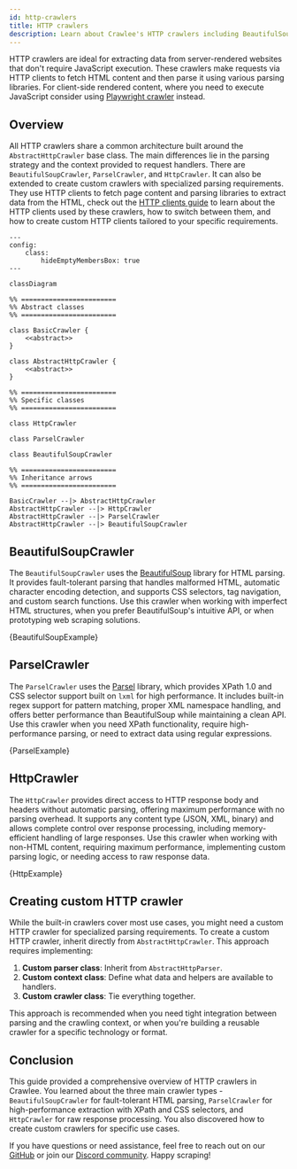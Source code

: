 ```yaml
---
id: http-crawlers
title: HTTP crawlers
description: Learn about Crawlee's HTTP crawlers including BeautifulSoup, Parsel, and raw HTTP crawlers for efficient server-rendered content extraction without JavaScript execution.
---
```




HTTP crawlers are ideal for extracting data from server-rendered websites that don't require JavaScript execution. These crawlers make requests via HTTP clients to fetch HTML content and then parse it using various parsing libraries. For client-side rendered content, where you need to execute JavaScript consider using [Playwright crawler](https://crawlee.dev/python/docs/guides/playwright-crawler) instead.

## Overview

All HTTP crawlers share a common architecture built around the <ApiLink to="class/AbstractHttpCrawler">`AbstractHttpCrawler`</ApiLink> base class. The main differences lie in the parsing strategy and the context provided to request handlers. There are <ApiLink to="class/BeautifulSoupCrawler">`BeautifulSoupCrawler`</ApiLink>, <ApiLink to="class/ParselCrawler">`ParselCrawler`</ApiLink>, and <ApiLink to="class/HttpCrawler">`HttpCrawler`</ApiLink>. It can also be extended to create custom crawlers with specialized parsing requirements. They use HTTP clients to fetch page content and parsing libraries to extract data from the HTML, check out the [HTTP clients guide](./http-clients) to learn about the HTTP clients used by these crawlers, how to switch between them, and how to create custom HTTP clients tailored to your specific requirements.

```mermaid
---
config:
    class:
        hideEmptyMembersBox: true
---

classDiagram

%% ========================
%% Abstract classes
%% ========================

class BasicCrawler {
    <<abstract>>
}

class AbstractHttpCrawler {
    <<abstract>>
}

%% ========================
%% Specific classes
%% ========================

class HttpCrawler

class ParselCrawler

class BeautifulSoupCrawler

%% ========================
%% Inheritance arrows
%% ========================

BasicCrawler --|> AbstractHttpCrawler
AbstractHttpCrawler --|> HttpCrawler
AbstractHttpCrawler --|> ParselCrawler
AbstractHttpCrawler --|> BeautifulSoupCrawler
```

## BeautifulSoupCrawler

The <ApiLink to="class/BeautifulSoupCrawler">`BeautifulSoupCrawler`</ApiLink> uses the [BeautifulSoup](https://www.crummy.com/software/BeautifulSoup/) library for HTML parsing. It provides fault-tolerant parsing that handles malformed HTML, automatic character encoding detection, and supports CSS selectors, tag navigation, and custom search functions. Use this crawler when working with imperfect HTML structures, when you prefer BeautifulSoup's intuitive API, or when prototyping web scraping solutions.

<RunnableCodeBlock className="language-python" language="python">
    {BeautifulSoupExample}
</RunnableCodeBlock>

## ParselCrawler

The <ApiLink to="class/ParselCrawler">`ParselCrawler`</ApiLink> uses the [Parsel](https://parsel.readthedocs.io/) library, which provides XPath 1.0 and CSS selector support built on `lxml` for high performance. It includes built-in regex support for pattern matching, proper XML namespace handling, and offers better performance than BeautifulSoup while maintaining a clean API. Use this crawler when you need XPath functionality, require high-performance parsing, or need to extract data using regular expressions.

<RunnableCodeBlock className="language-python" language="python">
    {ParselExample}
</RunnableCodeBlock>

## HttpCrawler

The <ApiLink to="class/HttpCrawler">`HttpCrawler`</ApiLink> provides direct access to HTTP response body and headers without automatic parsing, offering maximum performance with no parsing overhead. It supports any content type (JSON, XML, binary) and allows complete control over response processing, including memory-efficient handling of large responses. Use this crawler when working with non-HTML content, requiring maximum performance, implementing custom parsing logic, or needing access to raw response data.

<RunnableCodeBlock className="language-python" language="python">
    {HttpExample}
</RunnableCodeBlock>

## Creating custom HTTP crawler

While the built-in crawlers cover most use cases, you might need a custom HTTP crawler for specialized parsing requirements. To create a custom HTTP crawler, inherit directly from <ApiLink to="class/AbstractHttpCrawler">`AbstractHttpCrawler`</ApiLink>. This approach requires implementing:

1. **Custom parser class**: Inherit from <ApiLink to="class/AbstractHttpParser">`AbstractHttpParser`</ApiLink>.
2. **Custom context class**: Define what data and helpers are available to handlers.
3. **Custom crawler class**: Tie everything together.

This approach is recommended when you need tight integration between parsing and the crawling context, or when you're building a reusable crawler for a specific technology or format.

## Conclusion

This guide provided a comprehensive overview of HTTP crawlers in Crawlee. You learned about the three main crawler types - <ApiLink to="class/BeautifulSoupCrawler">`BeautifulSoupCrawler`</ApiLink> for fault-tolerant HTML parsing, <ApiLink to="class/ParselCrawler">`ParselCrawler`</ApiLink> for high-performance extraction with XPath and CSS selectors, and <ApiLink to="class/HttpCrawler">`HttpCrawler`</ApiLink> for raw response processing. You also discovered how to create custom crawlers for specific use cases.

If you have questions or need assistance, feel free to reach out on our [GitHub](https://github.com/apify/crawlee-python) or join our [Discord community](https://discord.com/invite/jyEM2PRvMU). Happy scraping!
